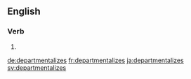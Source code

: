 
==English==

===Verb===
{{head|en}}

# {{en-third-person singular of|departmentalize}}

[[de:departmentalizes]]
[[fr:departmentalizes]]
[[ja:departmentalizes]]
[[sv:departmentalizes]]